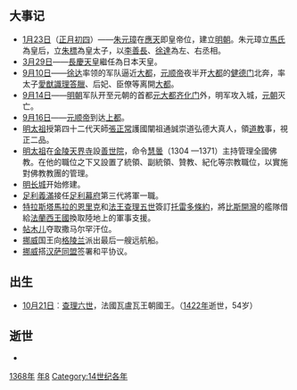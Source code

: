 {{yearTOC|1368|[[朱元璋|朱元璋]]'''吳二年'''；明'''[[洪武|洪武]]元年'''；元'''[[至正|至正]]二十八年'''；明升'''[[開熙|開熙]]二年'''；越南'''[[大治_(陳裕宗)|大治]]十一年'''；日本南朝'''[[正平_(後村上天皇)|正平]]二十三年'''，北朝'''[[貞治|貞治]]七年'''，'''[[應安|應安]]元年'''}}

== 大事记 ==
*[[1月23日|1月23日]]（[[正月初四|正月初四]]）——[[朱元璋|朱元璋]]在[[南京市|應天]]即皇帝位，建立[[明朝|明朝]]。朱元璋立[[马皇后_(明太祖)|馬氏]]為皇后，立[[朱標|朱標]]為皇太子，以[[李善長|李善長]]、[[徐達|徐達]]為左、右丞相。
*[[3月29日|3月29日]]——[[長慶天皇|長慶天皇]]繼任為日本天皇。
*[[9月10日|9月10日]]——[[徐达|徐达]]率领的军队逼近[[大都|大都]]，[[元顺帝|元顺帝]]夜半开[[大都|大都]]的[[健德门|健德门]]北奔，率太子[[愛猷識理答臘|愛猷識理答臘]]、后妃、臣僚等离開[[大都|大都]]。
*[[9月14日|9月14日]]——[[明朝|明朝]]军队开至元朝的首都[[元大都|元大都]][[齐化门|齐化门]]外，明军攻入城，[[元朝|元朝]]灭亡。
*[[9月16日|9月16日]]——[[元顺帝|元顺帝]]到达[[元上都|上都]]。
*[[明太祖|明太祖]]授第四十二代天師[[張正常|張正常]]護國闡祖通誠崇道弘德大真人，領[[道教|道教]]事，視正二品。
*[[明太祖|明太祖]]在[[金陵|金陵]][[天界寺|天界寺]]設[[善世院|善世院]]，命令[[慧曇|慧曇]]（1304 —1371）主持管理全國佛教。在他的職位之下又設置了統領、副統領、贊教、紀化等宗教職位，以實施對佛教教團的管理。
*[[明长城|明长城]]开始修建。
*[[足利義滿|足利義滿]]接任[[室町幕府|足利幕府]]第三代將軍一職。
*[[恩里克二世_(卡斯蒂利亞)|特拉斯塔馬拉的恩里克]]和[[查理五世_(法兰西)|法王查理五世]]簽訂[[托雷多條約|托雷多條約]]，將[[比斯開灣|比斯開灣]]的艦隊借給[[法蘭西王國|法蘭西王國]]換取陸地上的軍事支援。
*[[帖木儿|帖木儿]]夺取撒马尔罕汗位。
*[[挪威|挪威]]国王向[[格陵兰|格陵兰]]派出最后一艘远航船。
*[[挪威|挪威]]搭[[汉萨同盟|汉萨同盟]]签署和平协议。

== 出生 ==
* [[10月21日|10月21日]]︰[[查理六世_(法蘭西)|查理六世]]，法國瓦盧瓦王朝國王。（[[1422年|1422年]]逝世，54岁）

== 逝世 ==
{{Wikisource year mention}}
*

[[Category:1368年|]]
[[Category:1360年代|年8]]
[[Category:14世纪各年|Category:14世纪各年]]